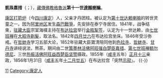 {{unreferenced|time=2017-08-04T08:27:39+00:00}}
{{Infobox Tulku
| name = 凯珠嘉措
| image =
| width = 220px
| caption =十一世达赖喇嘛尊者法像
| tulku = 达赖喇嘛
| predecessor = 楚臣嘉措 
| successor = 成烈嘉措
| order = 十一
| title =
| birth date = 1838年11月1日
| birth date2 =
| birth place = [[大清|大清]][[康区|康区]][[打箭炉|打箭炉]]
| enthrone date =1842年
| enthrone date2 = 
| enthrone place =布达拉宫 
| death date = {{death date and age|1856|1|31|1838|11|1}}
| death date2 = 
| death place = [[大清|大清]][[卫藏|卫藏]][[拉萨|拉萨]][[布达拉宫|布达拉宫]]
| temple = [[布达拉宫|布达拉宫]]
| dharma name =凯珠嘉措 
| meaning = 
| bo =མཁས་གྲུབ་རྒྱ་མཚོ་
| wylie =mkhas grub rgya mtsho
| thl = 
| zypy =Kaichub Gyaco
| birth name =
| bo2 = 
| wylie2 =
| thl2 = 
| zypy2 = 
| father = 才丹团柱 
| mother = 
}}
'''凱珠嘉措'''（{{bo|z=མཁས་གྲུབ་རྒྱ་མཚོ་|w=mkhas grub rgya mtsho}}；{{bd|1838年|11月1日|1856年|1月31日|catIdx=G}}），[[藏傳佛教|藏傳佛教]][[格魯派|格魯派]]'''第十一世[[達賴喇嘛|達賴喇嘛]]'''。

[[康区|康区]][[打箭炉|打箭炉]]（今[[四川|四川]][[康定市|康定]]）人，父亲才丹团柱。被认定为[[第十世达赖喇嘛|第十世达赖喇嘛]]的转世灵童之一。因为[[阿里地区|阿里地区]]发生[[森巴戰爭|森巴戰爭]]，先安排在泰宁寺居住。1841年，战争结束，[[驻藏大臣|驻藏大臣]]宗室海樸主持在[[布达拉宫|布达拉宫]]举行[[金瓶掣签|金瓶掣签]]，认定为十一世达赖，由[[七世班禅|七世班禅]]在[[大昭寺|大昭寺]][[剃髮|剃髮]]，取法名。1842年[[四月廿六|四月廿六]]在布达拉宫坐床。1846年受沙弥戒。在[[哲蚌寺|哲蚌寺]]学习五部大论，1852年驻藏大臣寶清陪同他到[[色拉寺|色拉寺]]、[[哲蚌寺|哲蚌寺]]、[[甘丹寺|甘丹寺]]讲经说法，熬茶。期间由二世[[策墨林活佛|策墨林活佛]][[阿旺强白楚臣嘉措|阿旺强白楚臣嘉措]]、[[第七世班禅额尔德尼|第七世班禅额尔德尼]]、三世[[热振活佛|热振活佛]][[阿旺益西楚臣坚赞|阿旺益西楚臣坚赞]]摄政。1855年（[[咸丰|咸丰]]五年）[[正月十三|正月十三]]亲政，1856年1月31日（[[咸丰|咸丰]]五年[[十二月廿五|十二月廿五]]）在布达拉宫「突然[[示寂|示寂]]」。
{{-}}
{{start box}}
{{s-hou|第十一世达赖喇嘛<br>凱珠嘉措||1838年||1856年}}
{{succession box|[[楚臣嘉措|楚臣嘉措]]|[[成烈嘉措|成烈嘉措]]|[[达赖喇嘛|达赖喇嘛]]|1840年—1856年}}
{{end box}}
{{Dalai Lamas}}
{{Authority control}}

{{DEFAULTSORT:Dalai Lama}}
[[Category:達賴喇嘛|11]]
[[Category:康定人|Category:康定人]]